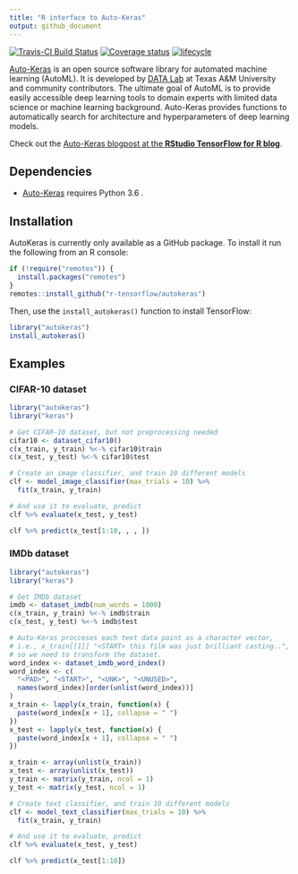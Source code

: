 ```yaml
---
title: "R interface to Auto-Keras"
output: github_document
---
```


[![Travis-CI Build Status](https://travis-ci.org/jcrodriguez1989/autokeras.svg?branch=`r system("git rev-parse --abbrev-ref HEAD", intern=TRUE)`)](https://travis-ci.org/jcrodriguez1989/autokeras) 
[![Coverage status](https://codecov.io/gh/jcrodriguez1989/autokeras/branch/`r system("git rev-parse --abbrev-ref HEAD", intern=TRUE)`/graph/badge.svg)](https://codecov.io/gh/jcrodriguez1989/autokeras/branch/`r system("git rev-parse --abbrev-ref HEAD", intern=TRUE)`)
[![lifecycle](https://img.shields.io/badge/lifecycle-experimental-orange.svg)](https://www.tidyverse.org/lifecycle/#experimental)


[Auto-Keras](https://autokeras.com/) is an open source software library for 
automated machine learning (AutoML). It is developed by
[DATA Lab](http://faculty.cs.tamu.edu/xiahu/index.html) at Texas A&M
University and community contributors. The ultimate goal of AutoML is to
provide easily accessible deep learning tools to domain experts with limited
data science or machine learning background. Auto-Keras provides functions
to automatically search for architecture and hyperparameters of deep
learning models.

Check out the [Auto-Keras blogpost at the **RStudio TensorFlow for R blog**](https://blogs.rstudio.com/tensorflow/posts/2019-04-16-autokeras/).

## Dependencies

* [Auto-Keras](https://autokeras.com/) requires Python 3.6 .

## Installation

AutoKeras is currently only available as a GitHub package.
To install it run the following from an R console:

```r
if (!require("remotes")) {
  install.packages("remotes")
}
remotes::install_github("r-tensorflow/autokeras")
```

Then, use the `install_autokeras()` function to install TensorFlow:

```r
library("autokeras")
install_autokeras()
```

## Examples

### CIFAR-10 dataset

```r
library("autokeras")
library("keras")

# Get CIFAR-10 dataset, but not preprocessing needed
cifar10 <- dataset_cifar10()
c(x_train, y_train) %<-% cifar10$train
c(x_test, y_test) %<-% cifar10$test
```

```r
# Create an image classifier, and train 10 different models
clf <- model_image_classifier(max_trials = 10) %>%
  fit(x_train, y_train)
```

```r
# And use it to evaluate, predict
clf %>% evaluate(x_test, y_test)
```

```r
clf %>% predict(x_test[1:10, , , ])
```

### IMDb dataset

```r
library("autokeras")
library("keras")

# Get IMDb dataset
imdb <- dataset_imdb(num_words = 1000)
c(x_train, y_train) %<-% imdb$train
c(x_test, y_test) %<-% imdb$test

# Auto-Keras procceses each text data point as a character vector,
# i.e., x_train[[1]] "<START> this film was just brilliant casting..",
# so we need to transform the dataset.
word_index <- dataset_imdb_word_index()
word_index <- c(
  "<PAD>", "<START>", "<UNK>", "<UNUSED>",
  names(word_index)[order(unlist(word_index))]
)
x_train <- lapply(x_train, function(x) {
  paste(word_index[x + 1], collapse = " ")
})
x_test <- lapply(x_test, function(x) {
  paste(word_index[x + 1], collapse = " ")
})

x_train <- array(unlist(x_train))
x_test <- array(unlist(x_test))
y_train <- matrix(y_train, ncol = 1)
y_test <- matrix(y_test, ncol = 1)
```

```r
# Create text classifier, and train 10 different models
clf <- model_text_classifier(max_trials = 10) %>%
  fit(x_train, y_train)
```

```r
# And use it to evaluate, predict
clf %>% evaluate(x_test, y_test)
```

```r
clf %>% predict(x_test[1:10])
```
